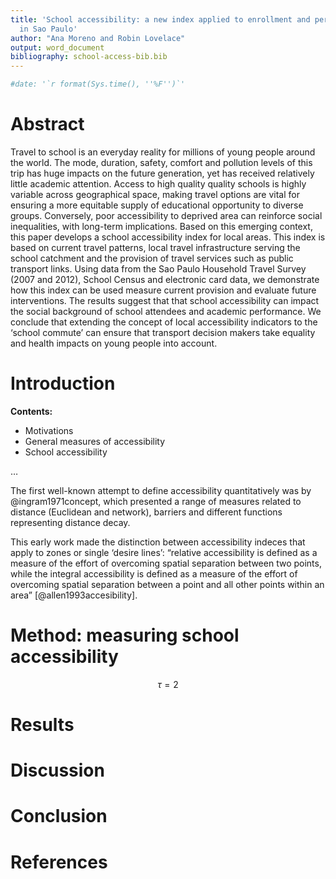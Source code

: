 ```yaml
---
title: 'School accessibility: a new index applied to enrollment and performance inequalities
  in Sao Paulo'
author: "Ana Moreno and Robin Lovelace"
output: word_document
bibliography: school-access-bib.bib
---
```


```r
#date: '`r format(Sys.time(), ''%F'')`'
```


# Abstract

Travel to school is an everyday reality for millions of young people around the world.
The mode, duration, safety, comfort and pollution levels of this trip has huge
impacts on the future generation, yet has received relatively little academic
attention.
Access to high quality quality schools is highly variable across geographical
space, making travel options are vital for ensuring a more equitable supply of
educational opportunity to diverse groups. Conversely, poor accessibility
to deprived area can reinforce social inequalities, with long-term implications.
Based on this emerging context, this paper develops a school accessibility index
for local areas.
This index is based on current travel patterns, local travel infrastructure serving the school
catchment and the provision of travel services such as public transport links.
Using data from the Sao Paulo Household Travel Survey (2007 and 2012), School Census
and electronic card data, we demonstrate how this index can be used
measure current provision and evaluate future interventions.
The results suggest that that school accessibility can
impact the social background of school attendees and
academic performance.
We conclude that extending the concept of local accessibility indicators
to the 'school commute' can ensure that transport decision makers take
equality and health impacts on young people into account.

# Introduction

**Contents:**

- Motivations
- General measures of accessibility
- School accessibility

...

The first well-known attempt to define accessibility quantitatively was by @ingram1971concept, which presented a range of measures related to distance (Euclidean and network), barriers and different functions representing distance decay.

This early work made the distinction between accessibility indeces that apply to zones or single 'desire lines':
"relative accessibility is defined as a measure of the effort of overcoming spatial separation between two points, while the integral accessibility is defined as a measure of the effort of overcoming spatial separation between a point and all other points within an area"
[@allen1993accesibility]. 



# Method: measuring school accessibility

$$
\tau=2
$$

# Results

# Discussion

# Conclusion

# References
